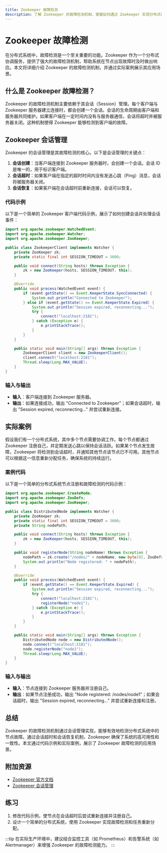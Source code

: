 ```yaml
---
title: Zookeeper 故障检测
description: 了解 Zookeeper 的故障检测机制，掌握如何通过 Zookeeper 实现分布式系统中的故障检测。
---
```


# Zookeeper 故障检测

在分布式系统中，故障检测是一个至关重要的功能。Zookeeper 作为一个分布式协调服务，提供了强大的故障检测机制，帮助系统在节点出现故障时及时做出响应。本文将详细介绍 Zookeeper 的故障检测机制，并通过实际案例展示其应用场景。

## 什么是 Zookeeper 故障检测？

Zookeeper 的故障检测机制主要依赖于其会话（Session）管理。每个客户端与 Zookeeper 服务器建立连接时，都会创建一个会话。会话的生命周期由客户端和服务器共同维护。如果客户端在一定时间内没有与服务器通信，会话将超时并被服务器关闭。这种机制使得 Zookeeper 能够检测到客户端的故障。

## Zookeeper 会话管理

Zookeeper 的会话管理是其故障检测的核心。以下是会话管理的关键点：

1. **会话创建**：当客户端连接到 Zookeeper 服务器时，会创建一个会话。会话 ID 是唯一的，用于标识客户端。
2. **会话超时**：如果客户端在指定的超时时间内没有发送心跳（Ping）消息，会话将被服务器关闭。
3. **会话恢复**：如果客户端在会话超时前重新连接，会话可以恢复。

### 代码示例

以下是一个简单的 Zookeeper 客户端代码示例，展示了如何创建会话并处理会话事件：

```java
import org.apache.zookeeper.WatchedEvent;
import org.apache.zookeeper.Watcher;
import org.apache.zookeeper.ZooKeeper;

public class ZookeeperClient implements Watcher {
    private ZooKeeper zk;
    private static final int SESSION_TIMEOUT = 3000;

    public void connect(String hosts) throws Exception {
        zk = new ZooKeeper(hosts, SESSION_TIMEOUT, this);
    }

    @Override
    public void process(WatchedEvent event) {
        if (event.getState() == Event.KeeperState.SyncConnected) {
            System.out.println("Connected to Zookeeper");
        } else if (event.getState() == Event.KeeperState.Expired) {
            System.out.println("Session expired, reconnecting...");
            try {
                connect("localhost:2181");
            } catch (Exception e) {
                e.printStackTrace();
            }
        }
    }

    public static void main(String[] args) throws Exception {
        ZookeeperClient client = new ZookeeperClient();
        client.connect("localhost:2181");
        Thread.sleep(Long.MAX_VALUE);
    }
}
```

### 输入与输出

- **输入**：客户端连接到 Zookeeper 服务器。
- **输出**：如果连接成功，输出 "Connected to Zookeeper"；如果会话超时，输出 "Session expired, reconnecting..." 并尝试重新连接。

## 实际案例

假设我们有一个分布式系统，其中多个节点需要协调工作。每个节点都通过 Zookeeper 注册自己，并定期发送心跳以保持会话活跃。如果某个节点发生故障，Zookeeper 将检测到会话超时，并通知其他节点该节点已不可用。其他节点可以根据这一信息重新分配任务，确保系统的持续运行。

### 案例代码

以下是一个简单的分布式系统节点注册和故障检测的代码示例：

```java
import org.apache.zookeeper.CreateMode;
import org.apache.zookeeper.ZooDefs;
import org.apache.zookeeper.ZooKeeper;

public class DistributedNode implements Watcher {
    private ZooKeeper zk;
    private static final int SESSION_TIMEOUT = 3000;
    private String nodePath;

    public void connect(String hosts) throws Exception {
        zk = new ZooKeeper(hosts, SESSION_TIMEOUT, this);
    }

    public void registerNode(String nodeName) throws Exception {
        nodePath = zk.create("/nodes/" + nodeName, new byte[0], ZooDefs.Ids.OPEN_ACL_UNSAFE, CreateMode.EPHEMERAL);
        System.out.println("Node registered: " + nodePath);
    }

    @Override
    public void process(WatchedEvent event) {
        if (event.getState() == Event.KeeperState.Expired) {
            System.out.println("Session expired, reconnecting...");
            try {
                connect("localhost:2181");
                registerNode("node1");
            } catch (Exception e) {
                e.printStackTrace();
            }
        }
    }

    public static void main(String[] args) throws Exception {
        DistributedNode node = new DistributedNode();
        node.connect("localhost:2181");
        node.registerNode("node1");
        Thread.sleep(Long.MAX_VALUE);
    }
}
```

### 输入与输出

- **输入**：节点连接到 Zookeeper 服务器并注册自己。
- **输出**：如果节点注册成功，输出 "Node registered: /nodes/node1"；如果会话超时，输出 "Session expired, reconnecting..." 并尝试重新连接和注册。

## 总结

Zookeeper 的故障检测机制通过会话管理实现，能够有效地检测分布式系统中的节点故障。通过会话超时和会话恢复机制，Zookeeper 确保了系统的高可用性和一致性。本文通过代码示例和实际案例，展示了 Zookeeper 故障检测的应用场景。

## 附加资源

- [Zookeeper 官方文档](https://zookeeper.apache.org/doc/current/)
- [Zookeeper 会话管理](https://zookeeper.apache.org/doc/current/zookeeperProgrammers.html#ch_zkSessions)

## 练习

1. 修改代码示例，使节点在会话超时后尝试重新连接并注册自己。
2. 设计一个简单的分布式系统，使用 Zookeeper 实现故障检测和任务重新分配。

:::tip
在实际生产环境中，建议结合监控工具（如 Prometheus）和告警系统（如 Alertmanager）来增强 Zookeeper 的故障检测能力。
:::